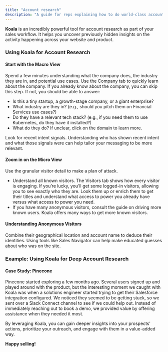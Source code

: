 ```yaml
---
title: "Account research"
description: "A guide for reps explaining how to do world-class account research with Koala"
---
```


**Koala** is an incredibly powerful tool for account research as part of your sales workflow. It helps you uncover previously hidden insights on the activity happening across your website and product.

### Using Koala for Account Research

#### Start with the Macro View

Spend a few minutes understanding what the company does, the industry they are in, and potential use cases. Use the Company tab to quickly learn about the company. If you already know about the company, you can skip this step. If not, you should be able to answer:

- Is this a tiny startup, a growth-stage company, or a giant enterprise?
- What industry are they in? (e.g., should you pitch them on Financial Services use cases?)
- Do they have a relevant tech stack? (e.g., if you need them to use Kubernetes, do they have it installed?)
- What do they do? If unclear, click on the domain to learn more.

Look for recent intent signals. Understanding who has shown recent intent and what those signals were can help tailor your messaging to be more relevant.

#### Zoom in on the Micro View

Use the granular visitor detail to make a plan of attack.

- Understand all known visitors. The Visitors tab shows how every visitor is engaging. If you’re lucky, you’ll get some logged-in visitors, allowing you to see exactly who they are. Look them up or enrich them to get their titles and understand what access to power you already have versus what access to power you need.
- If you have many anonymous visitors, consult the guide on driving more known users. Koala offers many ways to get more known visitors.

#### Understanding Anonymous Visitors

Combine their geographical location and account name to deduce their identities. Using tools like Sales Navigator can help make educated guesses about who was on the site.

### Example: Using Koala for Deep Account Research

#### Case Study: Pinecone

Pinecone started exploring a few months ago. Several users signed up and played around with the product, but the interesting moment we caught with Koala was when a solutions engineer started trying to get their Salesforce integration configured. We noticed they seemed to be getting stuck, so we sent over a Slack Connect channel to see if we could help out. Instead of immediately reaching out to book a demo, we provided value by offering assistance when they needed it most.

By leveraging Koala, you can gain deeper insights into your prospects' actions, prioritize your outreach, and engage with them in a value-added way.

**Happy selling!**
